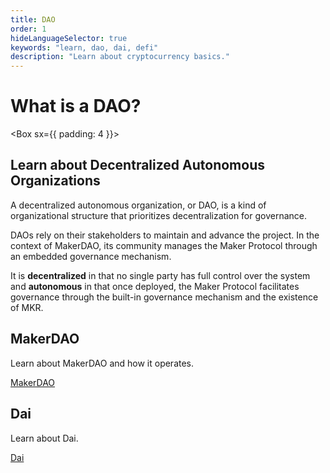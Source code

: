 ```yaml
---
title: DAO
order: 1
hideLanguageSelector: true
keywords: "learn, dao, dai, defi"
description: "Learn about cryptocurrency basics."
---
```


# What is a DAO?

<Box sx={{ padding: 4 }}>


## Learn about Decentralized Autonomous Organizations

A decentralized autonomous organization, or DAO, is a kind of organizational structure that prioritizes decentralization for governance.

DAOs rely on their stakeholders to maintain and advance the project. In the context of MakerDAO, its community manages the Maker Protocol through an embedded governance mechanism.

It is **decentralized** in that no single party has full control over the system and **autonomous** in that once deployed, the Maker Protocol facilitates governance through the built-in governance mechanism and the existence of MKR.

</Box>


<Tout>


<Box>


## MakerDAO <Icon name="maker_circle_color" size={30} />

Learn about MakerDAO and how it operates.

[MakerDAO](/learn/MakerDAO)

</Box>


<Box>


## Dai <Icon name="dai_circle_color" size={30} />

Learn about Dai.

[Dai](/learn/Dai)

</Box>


</Tout>

